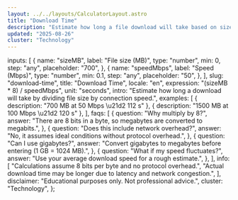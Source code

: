 ```yaml
---
layout: ../../layouts/CalculatorLayout.astro
title: "Download Time"
description: "Estimate how long a file download will take based on size and speed."
updated: "2025-08-26"
cluster: "Technology"
---
```



  inputs: [
    {
      name: "sizeMB",
      label: "File size (MB)",
      type: "number",
      min: 0,
      step: "any",
      placeholder: "700",
    },
    {
      name: "speedMbps",
      label: "Speed (Mbps)",
      type: "number",
      min: 0.1,
      step: "any",
      placeholder: "50",
    },
  ],
  slug: "download-time",
  title: "Download Time",
  locale: "en",
  expression: "(sizeMB * 8) / speedMbps",
  unit: "seconds",
  intro:
    "Estimate how long a download will take by dividing file size by connection speed.",
  examples: [
    { description: "700 MB at 50 Mbps \u21d2 112 s" },
    { description: "1500 MB at 100 Mbps \u21d2 120 s" },
  ],
  faqs: [
    {
      question: "Why multiply by 8?",
      answer:
        "There are 8 bits in a byte, so megabytes are converted to megabits.",
    },
    {
      question: "Does this include network overhead?",
      answer: "No, it assumes ideal conditions without protocol overhead.",
    },
    {
      question: "Can I use gigabytes?",
      answer:
        "Convert gigabytes to megabytes before entering (1 GB = 1024 MB).",
    },
    {
      question: "What if my speed fluctuates?",
      answer: "Use your average download speed for a rough estimate.",
    },
  ],
  info: [
    "Calculations assume 8 bits per byte and no protocol overhead.",
    "Actual download time may be longer due to latency and network congestion.",
  ],
  disclaimer: "Educational purposes only. Not professional advice.",
  cluster: "Technology",
};

<Calculator schema={schema} />
